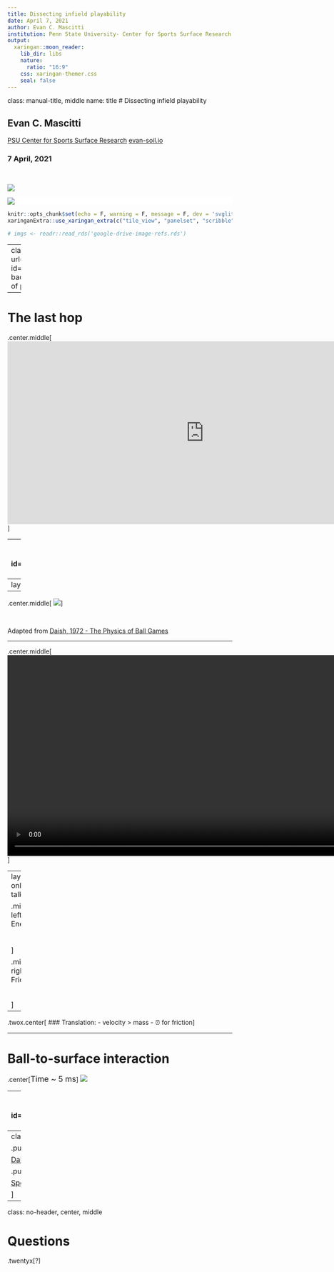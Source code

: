 ```yaml
---
title: Dissecting infield playability
date: April 7, 2021
author: Evan C. Mascitti
institution: Penn State University- Center for Sports Surface Research
output: 
  xaringan::moon_reader:
    lib_dir: libs
    nature:
      ratio: "16:9"
    css: xaringan-themer.css
    seal: false
---
```

class: manual-title, middle
name: title
# Dissecting infield playability 

## Evan C. Mascitti

[PSU Center for Sports Surface Research](https://plantscience.psu.edu/research/centers/ssrc)
[evan-soil.io](https://www.evan-soil.io)

### 7 April, 2021

<br>

<div class="baseball-right">
<img src="https://drive.google.com/uc?id=1lKrIWe3QaotbHZ0eJSC57UNf2mJTRAoh">
</div>

<div class="title-logo-left" style="background-color: white;">
<a href="https://news.psu.edu/sites/default/files/styles/news_featured_large/public/College%20mark%20-%20stacked.jpg"><img src="https://i1.wp.com/springvalleyag.com/wp-content/uploads/2017/12/psu-agsciences-logo.png?resize=666%2C374&ssl=1"></a>
</div>


```r
knitr::opts_chunk$set(echo = F, warning = F, message = F, dev = 'svglite')
xaringanExtra::use_xaringan_extra(c("tile_view", "panelset", "scribble", "share_again"))

# imgs <- readr::read_rds('google-drive-image-refs.rds')

```

---
class: full-page-fig
background-image: url(https://drive.google.com/uc?id=1CogUjvnfByj2bDPj3SO6Jnpp4UGqlVjA)
background-size: contain
# Concentration of play


---

# The last hop

.center.middle[
<iframe width="880" height="410"src="https://www.youtube.com/embed/S67zqwz05ys?start=68&mute=1" title="YouTube video player" frameborder="0" allow="accelerometer; autoplay; clipboard-write; encrypted-media; gyroscope; picture-in-picture" allowfullscreen></iframe>
]

---
class: full-page-fig
background-image: url(https://drive.google.com/uc?id=1g_al0Boo7wutOyRVUZSpBMbAGjyZX9fx)
background-size: contain
# Corkboard

---
layout:true
# Spin

---

.center.middle[
![](https://drive.google.com/uc?id=1I962LjSL2Z3d7IiHMOVq6L4XxwMyelXE)
]

<br>

Adapted from [Daish, 1972 - The Physics of Ball Games](https://www.goodreads.com/book/show/26599296-the-physics-of-ball-games)

---

.center.middle[
<video width="900"  controls>
    <source src="https://r3---sn-p5qs7nsr.c.drive.google.com/videoplayback?expire=1617090352&ei=8J5iYNv5CtLhhwazi5v4DA&ip=128.118.136.212&cp=QVRGWUFfT1NTQ1hPOkNKYjJKUjJBNkhZOWFYUmhra01lMkpqUG5Gd1dKaXZMOTdFTm5nRzdZbzE&id=2e8bef89eb61d3cc&itag=22&source=webdrive&requiressl=yes&mh=1q&mm=32&mn=sn-p5qs7nsr&ms=su&mv=u&mvi=3&pl=21&ttl=transient&susc=dr&driveid=19Q5wU5tzu3h5meZFMA1UajBOsjt_Aa6S&app=explorer&mime=video/mp4&vprv=1&prv=1&dur=8.684&lmt=1617075736390476&mt=1617075200&sparams=expire,ei,ip,cp,id,itag,source,requiressl,ttl,susc,driveid,app,mime,vprv,prv,dur,lmt&sig=AOq0QJ8wRAIgWiQ4Gi0i4FnxTCRyxaBHaiEFW3F47-L-BgNNCuCmvo0CIDADyVlcVAVEbEjwWYW0z14S9UuVzBpoGyFgaznDPe2_&lsparams=mh,mm,mn,ms,mv,mvi,pl&lsig=AG3C_xAwRAIgCGyZJ6NTOzl1s01V7qdn9s_QN0W-WTAwtGBSINc3OcICIF2akqu_J_bvRGBp5DJuAhgdu9mdBL1Nb7XK_btUTcsr&cpn=-cllDpg20fR5xF5u&c=WEB_EMBEDDED_PLAYER&cver=1.20210322.1.0" type="video/mp4" />
  </video>
  ]

---
layout: false
# The only math in this talk !


.middle.center.pull-left.threex[
## Energy
$$\mathrm{E=mv^2}$$
]

.middle.center.pull-right.threex[
## Friction
$$\mathrm{f=\mu \cdot N}$$
]

--

.twox.center[
### Translation:
- velocity > mass
- &#x23f0; for friction
]

---

# Ball-to-surface interaction

.center[<span style="font-size:1.25em;">Time ~ 5 ms</span>]
![](https://drive.google.com/uc?id=1GK4XzyTv-ZpfYaxbtCIrVdczoho7r_AK)

---
class: full-page-fig
background-image: url(https://drive.google.com/uc?id=1cdUcr0c9GJBDPirJK9lZvQWnImGWtm3f)
# Hardness 

---
class: book-image
# For further reference 

.pull-left[
![](https://i.gr-assets.com/images/S/compressed.photo.goodreads.com/books/1442472021l/26599296._SX318_.jpg)

[Daish, 1972 - The Physics of Ball Games](https://www.goodreads.com/book/show/26599296-the-physics-of-ball-games)
]

.pull-right[
![](https://content.cdntwrk.com/files/aT0xMzAyMjU5JnA9MCZ2ZXJzaW9uPTEmY21kPXYmc2lnPTIxMzY2ZDA2YWZiOTFlNTdhZmRhNjY2OGVlY2ZkYzEw/-w-300.jpg)

[SportsField Managment - March 2021](https://sportsfieldmanagementonline.com/2021/03/15/dissecting-infield-playability/12504/)

]

---
class: no-header, center, middle

# Questions

.twentyx[?]

